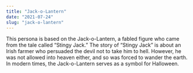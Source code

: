 ---
title: "Jack-o-Lantern"
date: "2021-07-24"
slug: "jack-o-lantern"
---
This persona is based on the Jack-o-Lantern, a fabled figure who came from the tale called “Stingy Jack.” 
The story of “Stingy Jack” is about an Irish farmer who persuaded the devil not to take him to hell. However, he was not allowed into heaven either, and so was forced to wander the earth. 
In modern times, the Jack-o-Lantern serves as a symbol for Halloween.